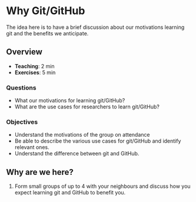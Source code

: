# Why Git/GitHub

The idea here is to have a brief discussion about our motivations learning git
and the benefits we anticipate.

## Overview
* **Teaching**: 2 min
* **Exercises**: 5 min

### Questions
* What our motivations for learning git/GitHub?
* What are the use cases for researchers to learn git/GitHub?

### Objectives
* Understand the motivations of the group on attendance
* Be able to describe the various use cases for git/GitHub and identify relevant ones.
* Understand the difference between git and GitHub.

## Why are we here?  {.exercise}

1. Form small groups of up to 4 with your neighbours and discuss how you expect learning git and GitHub to benefit you.
